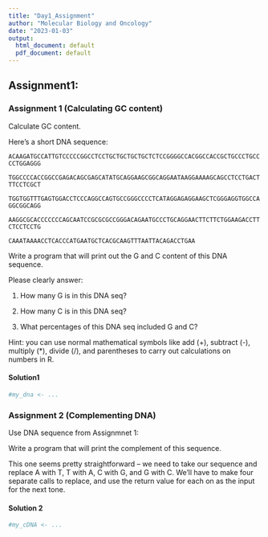```yaml
---
title: "Day1_Assignment"
author: "Molecular Biology and Oncology"
date: "2023-01-03"
output:
  html_document: default
  pdf_document: default
---
```


## Assignment1:

### Assignment **1 (Calculating GC content)**

Calculate GC content.

Here's a short DNA sequence:

`ACAAGATGCCATTGTCCCCCGGCCTCCTGCTGCTGCTGCTCTCCGGGGCCACGGCCACCGCTGCCCTGCCCCTGGAGGG`

`TGGCCCCACCGGCCGAGACAGCGAGCATATGCAGGAAGCGGCAGGAATAAGGAAAAGCAGCCTCCTGACTTTCCTCGCT`

`TGGTGGTTTGAGTGGACCTCCCAGGCCAGTGCCGGGCCCCTCATAGGAGAGGAAGCTCGGGAGGTGGCCAGGCGGCAGG`

`AAGGCGCACCCCCCCAGCAATCCGCGCGCCGGGACAGAATGCCCTGCAGGAACTTCTTCTGGAAGACCTTCTCCTCCTG`

`CAAATAAAACCTCACCCATGAATGCTCACGCAAGTTTAATTACAGACCTGAA`

Write a program that will print out the G and C content of this DNA sequence.

Please clearly answer:

1.  How many G is in this DNA seq?

2.  How many C is in this DNA seq?

3.  What percentages of this DNA seq included G and C?

Hint: you can use normal mathematical symbols like add (+), subtract (-), multiply (\*), divide (/), and parentheses to carry out calculations on numbers in R.

#### Solution1

```r
#my_dna <- ...

```

### Assignment 2 (Complementing DNA)

Use DNA sequence from Assignmnet 1:

Write a program that will print the complement of this sequence.

This one seems pretty straightforward -- we need to take our sequence and replace A with T, T with A, C with G, and G with C. We'll have to make four separate calls to replace, and use the return value for each on as the input for the next tone.

#### Solution 2

```r

#my_cDNA <- ...
```
